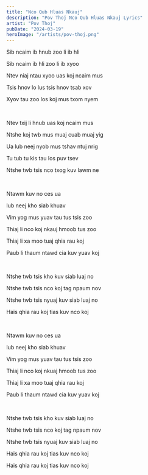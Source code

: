 ```yaml
---
title: "Nco Qub Hluas Nkauj"
description: "Pov Thoj Nco Qub Hluas Nkauj Lyrics"
artist: "Pov Thoj"
pubDate: "2024-03-19"
heroImage: "/artists/pov-thoj.png"
---
```


Sib ncaim ib hnub zoo li ib hli

Sib ncaim ib hli zoo li ib xyoo

Ntev niaj ntau xyoo uas koj ncaim mus

Tsis hnov lo lus tsis hnov tsab xov

Xyov tau zoo los koj mus txom nyem

<br />

Ntev txij li hnub uas koj ncaim mus

Ntshe koj twb mus muaj cuab muaj yig

Ua lub neej nyob mus tshav ntuj nrig

Tu tub tu kis tau los puv tsev

Ntshe twb tsis nco txog kuv lawm ne

<br />

Ntawm kuv no ces ua

lub neej kho siab khuav

Vim yog mus yuav tau tus tsis zoo

Thiaj li nco koj nkauj hmoob tus zoo

Thiaj li xa moo tuaj qhia rau koj

Paub li thaum ntawd cia kuv yuav koj

<br />

Ntshe twb tsis kho kuv siab luaj no

Ntshe twb tsis nco koj tag npaum nov

Ntshe twb tsis nyuaj kuv siab luaj no

Hais qhia rau koj tias kuv nco koj

<br />

Ntawm kuv no ces ua

lub neej kho siab khuav

Vim yog mus yuav tau tus tsis zoo

Thiaj li nco koj nkuaj hmoob tus zoo

Thiaj li xa moo tuaj qhia rau koj

Paub li thaum ntawd cia kuv yuav koj

<br />

Ntshe twb tsis kho kuv siab luaj no

Ntshe twb tsis nco koj tag npaum nov

Ntshe twb tsis nyuaj kuv siab luaj no

Hais qhia rau koj tias kuv nco koj

Hais qhia rau koj tias kuv nco koj
